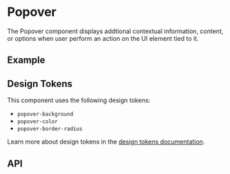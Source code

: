 
<Meta title="Docs/Components/Layers/Popover" />

# Popover
The Popover component displays addtional contextual information, content, or options when user perform an action on the UI element tied to it.

## Example
<Canvas sourceState="shown" of={PopoverStories.Simple} />

## Design Tokens
This component uses the following design tokens:

- `popover-background`
- `popover-color`
- `popover-border-radius`

Learn more about design tokens in the [design tokens documentation](?path=/story/docs-design-tokens-getting-started--page).



## API
<ArgsTable of={Popover} />
